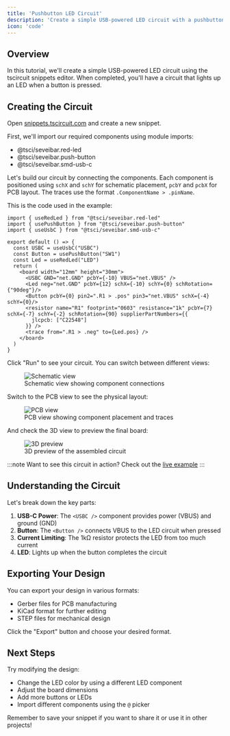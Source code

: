 ```yaml
---
title: 'Pushbutton LED Circuit'
description: 'Create a simple USB-powered LED circuit with a pushbutton using tscircuit snippets'
icon: 'code'
---
```


## Overview

In this tutorial, we'll create a simple USB-powered LED circuit using the tscircuit snippets editor. 
When completed, you'll have a circuit that lights up an LED when a button is pressed.

## Creating the Circuit

Open [snippets.tscircuit.com](https://snippets.tscircuit.com) and create a new snippet.

First, we'll import our required components using module imports:
- @tsci/seveibar.red-led
- @tsci/seveibar.push-button
- @tsci/seveibar.smd-usb-c

Let's build our circuit by connecting the components.
Each component is positioned using `schX` and `schY` for schematic placement, `pcbY` and `pcbX` for PCB layout.
The traces use the format `.ComponentName > .pinName`.

This is the code used in the example:

```tsx
import { useRedLed } from "@tsci/seveibar.red-led"
import { usePushButton } from "@tsci/seveibar.push-button"
import { useUsbC } from "@tsci/seveibar.smd-usb-c"

export default () => {
  const USBC = useUsbC("USBC")
  const Button = usePushButton("SW1")
  const Led = useRedLed("LED")
  return (
    <board width="12mm" height="30mm">
      <USBC GND="net.GND" pcbY={-10} VBUS="net.VBUS" />
      <Led neg="net.GND" pcbY={12} schX={-10} schY={0} schRotation={"90deg"}/>
      <Button pcbY={0} pin2=".R1 > .pos" pin3="net.VBUS" schX={-4} schY={0}/>
      <resistor name="R1" footprint="0603" resistance="1k" pcbY={7} schX={-7} schY={-2} schRotation={90} supplierPartNumbers={{
        jlcpcb: ["C22548"]
      }} />
      <trace from=".R1 > .neg" to={Led.pos} />
    </board>
  )
}
```

Click "Run" to see your circuit. You can switch between different views:

<figure>
<img src="/img/pushbutton-led-circuit/schematic.png" alt="Schematic view" /> 
<figcaption>Schematic view showing component connections</figcaption> 
</figure>

Switch to the PCB view to see the physical layout:

<figure>
<img src="/img/pushbutton-led-circuit/pcb.png" alt="PCB view" /> 
<figcaption>PCB view showing component placement and traces</figcaption> 
</figure>

And check the 3D view to preview the final board:

<figure>
<img src="/img/pushbutton-led-circuit/3d.png" alt="3D preview" /> 
<figcaption>3D preview of the assembled circuit</figcaption> 
</figure>

:::note
  Want to see this circuit in action? Check out the [live example](https://snippets.tscircuit.com/ShiboSoftwareDev/pushbutton-led-tutorial)
:::

## Understanding the Circuit

Let's break down the key parts:

1. **USB-C Power**: The `<USBC />` component provides power (VBUS) and ground (GND)
2. **Button**: The `<Button />` connects VBUS to the LED circuit when pressed
3. **Current Limiting**: The 1kΩ resistor protects the LED from too much current
4. **LED**: Lights up when the button completes the circuit

## Exporting Your Design

You can export your design in various formats:
- Gerber files for PCB manufacturing
- KiCad format for further editing
- STEP files for mechanical design

Click the "Export" button and choose your desired format.

## Next Steps

Try modifying the design:
- Change the LED color by using a different LED component
- Adjust the board dimensions
- Add more buttons or LEDs
- Import different components using the `@` picker

Remember to save your snippet if you want to share it or use it in other projects!
